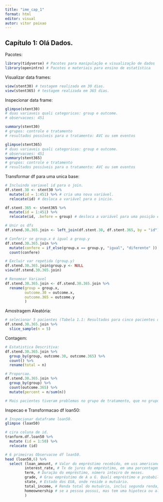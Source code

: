 ```yaml
---
title: "ime_cap_1"
format: html
editor: visual
autor: vitor paixao
---
```


## Capítulo 1: Olá Dados.

Pacotes:

```r
library(tidyverse) # Pacotes para manipulação e visualização de dados
library(openintro) # Pacotes e materiais para ensino de estatística 
```

Visualizar data frames:

```r
view(stent30) # testagem realizada em 30 dias.
view(stent365) # testagem realizada em 365 dias.
```

Inspecionar data frame:

```r
glimpse(stent30)
# duas variaveis quali categoricas: group e outcome.
# observacoes: 451

summary(stent30)
# grupos: controle e tratamento
# resultados possíveis para o tratamento: AVC ou sem eventos

glimpse(stent365)
# duas variaveis quali categoricas: group e outcome.
# observacoes: 451
summary(stent365)
# grupos: controle e tratamento
# resultados possíveis para o tratamento: AVC ou sem eventos
```

Transformar df para uma unica base:

```r
# Incluindo variavel id para o join.
df.stent.30 <- stent30 %>%
  mutate(id = 1:451) %>% # cria uma nova variável.
  relocate(id) # desloca a variável para o inicio.

df.stent.365 <- stent365 %>%
  mutate(id = 1:451) %>%
  relocate(id, .before = group) # desloca a variável para uma posição especifica.

# Unir os dfs
df.stend.30.365.join <- left_join(df.stent.30, df.stent.365, by = "id")

# Conferir se group.x é igual a group.y
df.stend.30.365.join %>%
  mutate(confere = if_else(group.x == group.y, "igual", "diferente" )) %>%
  count(confere)

# Excluir var repetida (group.y)
df.stend.30.365.join$group.y <- NULL 
view(df.stend.30.365.join)

# Renomear Variavel
df.stend.30.365.join <- df.stend.30.365.join %>%
  rename(group = group.x, 
         outcome.30 = outcome.x, 
         outcome.365 = outcome.y
         )
```

Amostragem Aleatória:

```r
# selecionar 5 pacientes (Tabela 1.1: Resultados para cinco pacientes do estudo do stent.)
df.stend.30.365.join %>% 
  slice_sample(n = 5)
```

Contagem:

```r
# Estatistica Descritiva:   
df.stend.30.365.join %>%
  group_by(group, outcome.30, outcome.365) %>%
  count() %>%
  rename(total = n)

# Proporcao. 
df.stend.30.365.join %>%
  group_by(group) %>%
  count(outcome.365) %>%
  mutate(percent = n/sum(n))

# Mais pacientes tiveram problemas no grupo de tratamento, que no grupo de controle.
```

Inspecao e Transformacao df loan50:

```r
# Inspecionar dataframe loan50.
glimpse (loan50)

# cira coluna de id.
tranform.df.loan50 %>%
  mutate (id = 1:50) %>% 
  relocate (id)

# 6 primeiras Observacoe df loan50.
head (loan50,6) %>%
  select (loan_amount, # Valor do empréstimo recebido, em uss americanos.
         interest_rate, # Tx de juros do empréstimo, em uma porcentagem anual.
         term, # Duração do empréstimo, número inteiro de meses.
         grade, # Grau empréstimo de A a G. Quali empréstimo e probabili. de pagar.
         state, # Estado dos EUA, onde reside o mutuário.
         total_income, # Renda total do mutuário, inclui segunda renda, em US$.
         homeownership # se a pessoa possui, mas tem uma hipoteca ou aluga.
         )
```
